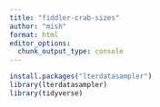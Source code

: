 ```yaml
---
title: "fiddler-crab-sizes"
author: "mish"
format: html
editor_options: 
  chunk_output_type: console
---
```


```r
install.packages("lterdatasampler")
library(lterdatasampler)
library(tidyverse)
```

